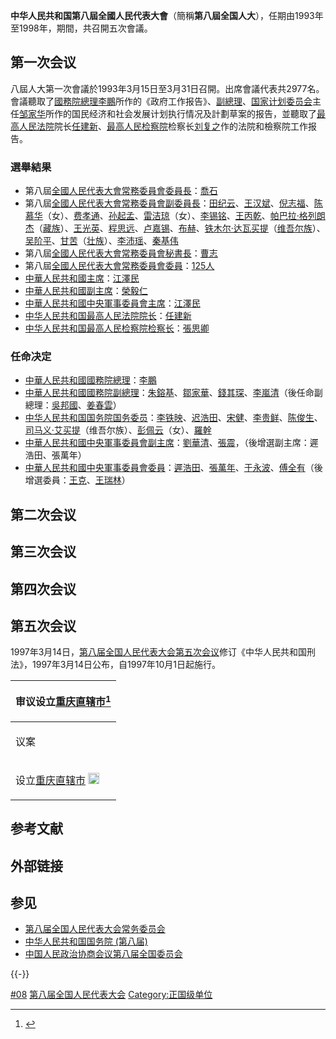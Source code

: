 {{Infobox National People's Congress
| 人大届次 = 八
| 政协届次 = 
| 地方政区 = 
| 年代 = 1990
| 任期开始 = 1993年3月
| 任期结束 = 1998年3月
| 常务主席 = [[乔石|乔石]]、[[田纪云|田纪云]]、[[王汉斌|王汉斌]]、[[倪志福|倪志福]]、[[陈慕华|陈慕华]]、[[费孝通|费孝通]]、[[孙起孟|孙起孟]]、[[雷洁琼|雷洁琼]]、[[李锡铭|李锡铭]]、[[王丙乾|王丙乾]]、[[帕巴拉·格列朗杰|帕巴拉·格列朗杰]]、[[王光英|王光英]]、[[程思远|程思远]]、[[卢嘉锡|卢嘉锡]]、[[布赫|布赫]]、[[铁木尔·达瓦买提|铁木尔·达瓦买提]]、[[吴阶平|吴阶平]]、[[甘苦|甘苦]]、[[李沛瑤|李沛瑶]]、[[秦基伟|秦基伟]]
| 委员长 = [[乔石|乔石]]
| 秘书长 = [[曹志_(中共)|曹志]]
| 人大代表 = 2977
| 人大常委 = 125
| 会期始1 = 1993年3月15日
| 会期终1 = 3月31日
| 会期始2= 1994年3月10日
| 会期终2 = 3月22日
| 会期始3 = 1995年3月5日
| 会期终3 = 3月18日
| 会期始4 = 1996年3月5日
| 会期终4= 3月17日
| 会期始5 = 1997年3月1日
| 会期终5 = 3月15日
| 上次会议 = [[第七届全国人民代表大会|第七届]]
| 下次会议 = [[第九届全国人民代表大会|第九届]]
}}
'''中华人民共和国第八屆全國人民代表大會'''（簡稱'''第八屆全国人大'''），任期由1993年至1998年，期間，共召開五次會議。

==第一次会议==
八屆人大第一次會議於1993年3月15日至3月31日召開。出席會議代表共2977名。會議聽取了[[中華人民共和國國務院|國務院]][[中國國務院總理|總理]][[李鹏|李鵬]]所作的《政府工作报告》、[[中华人民共和国国务院副总理|副總理]]、[[中华人民共和国国家计划委员会|国家计划委员会]]主任[[邹家华|邹家华]]所作的国民经济和社会发展计划执行情况及計劃草案的报告，並聽取了[[中华人民共和国最高人民法院|最高人民法院]]院长[[任建新_(法官)|任建新]]、[[最高人民检察院|最高人民检察院]]检察长[[刘复之|刘复之]]作的法院和檢察院工作报告。

===選舉結果===
*第八屆[[全国人民代表大会常务委员会委员长|全國人民代表大會常務委員會委員長]]：[[喬石|喬石]]
*第八屆[[全國人民代表大會常務委員會副委員長|全國人民代表大會常務委員會副委員長]]：[[田纪云|田纪云]]、[[王汉斌|王汉斌]]、[[倪志福|倪志福]]、[[陈慕华|陈慕华]]（女）、[[费孝通|费孝通]]、[[孙起孟|孙起孟]]、[[雷洁琼|雷洁琼]]（女）、[[李锡铭|李锡铭]]、[[王丙乾|王丙乾]]、[[帕巴拉·格列朗杰|帕巴拉·格列朗杰]]（[[藏族|藏族]]）、[[王光英|王光英]]、[[程思远|程思远]]、[[卢嘉锡|卢嘉锡]]、[[布赫|布赫]]、[[铁木尔·达瓦买提|铁木尔·达瓦买提]]（[[维吾尔族|维吾尔族]]）、[[吴阶平|吴阶平]]、[[甘苦|甘苦]]（[[壮族|壮族]]）、[[李沛瑤|李沛瑶]]、[[秦基伟|秦基伟]]
*第八屆[[全国人民代表大会常务委员会秘书长|全國人民代表大會常務委員會秘書長]]：[[曹志_(中共)|曹志]]
*第八屆[[全國人民代表大會常務委員會委員|全國人民代表大會常務委員會委員]]：[[第八届全国人民代表大会常务委员会|125人]]
*[[中華人民共和國主席|中華人民共和國主席]]：[[江澤民|江澤民]]
*[[中華人民共和國副主席|中華人民共和國副主席]]：[[榮毅仁|榮毅仁]]
*[[中華人民共和國中央軍事委員會主席|中華人民共和國中央軍事委員會主席]]：[[江澤民|江澤民]]
*[[中华人民共和国最高人民法院院长|中华人民共和国最高人民法院院长]]：[[任建新_(法官)|任建新]]
*[[中华人民共和国最高人民检察院检察长|中华人民共和国最高人民检察院检察长]]：[[張思卿|張思卿]]

===任命决定===
*[[中華人民共和國國務院總理|中華人民共和國國務院總理]]：[[李鵬|李鵬]]
*[[中華人民共和國國務院副總理|中華人民共和國國務院副總理]]：[[朱鎔基|朱鎔基]]、[[鄒家華|鄒家華]]、[[錢其琛|錢其琛]]、[[李嵐清|李嵐清]]（後任命副總理：[[吳邦國|吳邦國]]、[[姜春雲|姜春雲]]）
*[[国务委员|中华人民共和国国务院国务委员]]：[[李铁映|李铁映]]、[[迟浩田|迟浩田]]、[[宋健|宋健]]、[[李贵鲜|李贵鲜]]、[[陈俊生_(全国政协副主席)|陈俊生]]、[[司马义·艾买提|司马义·艾买提]]（维吾尔族）、[[彭珮云|彭佩云]]（女）、[[罗干|羅幹]]
*[[中華人民共和國中央軍事委員會副主席|中華人民共和國中央軍事委員會副主席]]：[[劉華清|劉華清]]、[[張震_(上將)|張震]]，（後增選副主席：遲浩田、張萬年）
*[[中华人民共和国中央军事委员会|中華人民共和國中央軍事委員會委員]]：[[遲浩田|遲浩田]]、[[張萬年|張萬年]]、[[于永波|于永波]]、[[傅全有|傅全有]]（後增選委員：[[王克|王克]]、[[王瑞林|王瑞林]]）

{{第8届国务院}}

== 第二次会议 ==

== 第三次会议 ==

== 第四次会议 ==

== 第五次会议 ==
1997年3月14日，[[第八届全国人民代表大会第五次会议|第八届全国人民代表大会第五次会议]]修订《中华人民共和国刑法》，1997年3月14日公布，自1997年10月1日起施行。
{{Wikisourceshas|关于提请审议设立重庆直辖市的议案的说明|第八届全国人民代表大会第五次会议关于批准设立重庆直辖市的决定}}
{| class="wikitable" style="text-align: center;"
!colspan=5| 审议设立[[重庆直辖市|重庆直辖市]]<ref>{{cite news |author1=张德泽 |title=历史性的瞬间——写在八届全国人大五次会议通过批准设立重庆直辖市的决议之时 |accessdate=2019-02-19 |work=[[重庆日报_(中华人民共和国)|重庆日报]] |date=1997-03-15}}</ref>
|-
! 议案 || 赞成票 || 反对票 || 弃权 || 未按表决器
|-
| 设立[[重庆直辖市|重庆直辖市]]  [[Image:Check_mark.svg|18px]] || 2,403 || 148 || 133 || 36
|}

== 参考文献 ==
{{Reflist}}

== 外部链接 ==

== 参见 ==
{{Portal box|中华人民共和国|政治|历史}}
* [[第八届全国人民代表大会常务委员会|第八届全国人民代表大会常务委员会]]
* [[中华人民共和国国务院_(第八届)|中华人民共和国国务院 (第八届)]]
* [[中国人民政治协商会议第八届全国委员会|中国人民政治协商会议第八届全国委员会]]

{{-}}
{{s-start}}
{{s-off|{{PRC}}中央[[中华人民共和国国家机构列表|国家机构]]}}
{{s-before|[[第七届全国人民代表大会|第七届全国人民代表大会]]}}
{{s-title|[[中华人民共和国|中华人民共和国]][[全国人民代表大会|最高国家权力机关]]|1993年－1998年}}
{{s-after|[[第九届全国人民代表大会|第九届全国人民代表大会]]}}
{{s-end}}
{{NPC}}

[[Category:历届全国人民代表大会|#08]]
[[Category:第八届全国人民代表大会|]]
[[Category:正国级单位|Category:正国级单位]]